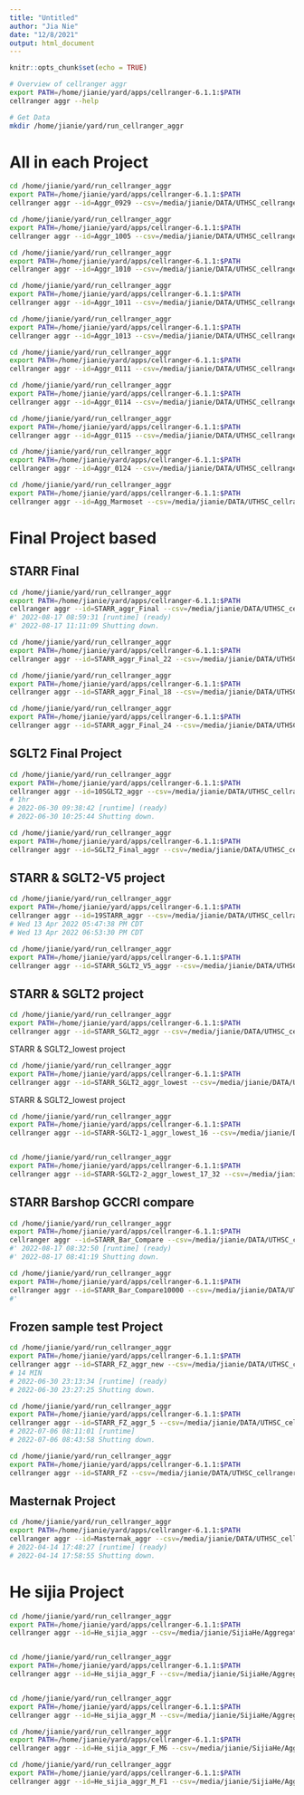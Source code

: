 ```yaml
---
title: "Untitled"
author: "Jia Nie"
date: "12/8/2021"
output: html_document
---
```


```r
knitr::opts_chunk$set(echo = TRUE)
```

```bash
# Overview of cellranger aggr
export PATH=/home/jianie/yard/apps/cellranger-6.1.1:$PATH
cellranger aggr --help

# Get Data
mkdir /home/jianie/yard/run_cellranger_aggr
```

# All in each Project 
```bash
cd /home/jianie/yard/run_cellranger_aggr
export PATH=/home/jianie/yard/apps/cellranger-6.1.1:$PATH
cellranger aggr --id=Aggr_0929 --csv=/media/jianie/DATA/UTHSC_cellranger_codes_files/AggrFiles/Agg_0929.csv

cd /home/jianie/yard/run_cellranger_aggr
export PATH=/home/jianie/yard/apps/cellranger-6.1.1:$PATH
cellranger aggr --id=Aggr_1005 --csv=/media/jianie/DATA/UTHSC_cellranger_codes_files/AggrFiles/Agg_1005.csv

cd /home/jianie/yard/run_cellranger_aggr
export PATH=/home/jianie/yard/apps/cellranger-6.1.1:$PATH
cellranger aggr --id=Aggr_1010 --csv=/media/jianie/DATA/UTHSC_cellranger_codes_files/AggrFiles/Agg_1010.csv

cd /home/jianie/yard/run_cellranger_aggr
export PATH=/home/jianie/yard/apps/cellranger-6.1.1:$PATH
cellranger aggr --id=Aggr_1011 --csv=/media/jianie/DATA/UTHSC_cellranger_codes_files/AggrFiles/Agg_1011.csv

cd /home/jianie/yard/run_cellranger_aggr
export PATH=/home/jianie/yard/apps/cellranger-6.1.1:$PATH
cellranger aggr --id=Aggr_1013 --csv=/media/jianie/DATA/UTHSC_cellranger_codes_files/AggrFiles/Agg_1013.csv

cd /home/jianie/yard/run_cellranger_aggr
export PATH=/home/jianie/yard/apps/cellranger-6.1.1:$PATH
cellranger aggr --id=Aggr_0111 --csv=/media/jianie/DATA/UTHSC_cellranger_codes_files/AggrFiles/Agg_0111.csv

cd /home/jianie/yard/run_cellranger_aggr
export PATH=/home/jianie/yard/apps/cellranger-6.1.1:$PATH
cellranger aggr --id=Aggr_0114 --csv=/media/jianie/DATA/UTHSC_cellranger_codes_files/AggrFiles/Agg_0114.csv

cd /home/jianie/yard/run_cellranger_aggr
export PATH=/home/jianie/yard/apps/cellranger-6.1.1:$PATH
cellranger aggr --id=Aggr_0115 --csv=/media/jianie/DATA/UTHSC_cellranger_codes_files/AggrFiles/Agg_0115.csv

cd /home/jianie/yard/run_cellranger_aggr
export PATH=/home/jianie/yard/apps/cellranger-6.1.1:$PATH
cellranger aggr --id=Aggr_0124 --csv=/media/jianie/DATA/UTHSC_cellranger_codes_files/AggrFiles/Agg_0124.csv

cd /home/jianie/yard/run_cellranger_aggr
export PATH=/home/jianie/yard/apps/cellranger-6.1.1:$PATH
cellranger aggr --id=Agg_Marmoset --csv=/media/jianie/DATA/UTHSC_cellranger_codes_files/AggrFiles/Agg_Marmoset.csv


```


# Final Project based 
## STARR Final
```bash
cd /home/jianie/yard/run_cellranger_aggr
export PATH=/home/jianie/yard/apps/cellranger-6.1.1:$PATH
cellranger aggr --id=STARR_aggr_Final --csv=/media/jianie/DATA/UTHSC_cellranger_codes_files/AggrFiles/STARR.Final.agg.csv
#' 2022-08-17 08:59:31 [runtime] (ready) 
#' 2022-08-17 11:11:09 Shutting down.

cd /home/jianie/yard/run_cellranger_aggr
export PATH=/home/jianie/yard/apps/cellranger-6.1.1:$PATH
cellranger aggr --id=STARR_aggr_Final_22 --csv=/media/jianie/DATA/UTHSC_cellranger_codes_files/AggrFiles/STARR.Final.agg.csv

cd /home/jianie/yard/run_cellranger_aggr
export PATH=/home/jianie/yard/apps/cellranger-6.1.1:$PATH
cellranger aggr --id=STARR_aggr_Final_18 --csv=/media/jianie/DATA/UTHSC_cellranger_codes_files/AggrFiles/STARR.Final.agg.csv

cd /home/jianie/yard/run_cellranger_aggr
export PATH=/home/jianie/yard/apps/cellranger-6.1.1:$PATH
cellranger aggr --id=STARR_aggr_Final_24 --csv=/media/jianie/DATA/UTHSC_cellranger_codes_files/AggrFiles/STARR.Final.agg.csv
```


## SGLT2 Final Project
```bash
cd /home/jianie/yard/run_cellranger_aggr
export PATH=/home/jianie/yard/apps/cellranger-6.1.1:$PATH
cellranger aggr --id=10SGLT2_aggr --csv=/media/jianie/DATA/UTHSC_cellranger_codes_files/AggrFiles/SGLT2.agg.csv
# 1hr
# 2022-06-30 09:38:42 [runtime] (ready) 
# 2022-06-30 10:25:44 Shutting down.

cd /home/jianie/yard/run_cellranger_aggr
export PATH=/home/jianie/yard/apps/cellranger-6.1.1:$PATH
cellranger aggr --id=SGLT2_Final_aggr --csv=/media/jianie/DATA/UTHSC_cellranger_codes_files/AggrFiles/SGLT2.Final.agg.csv


```

## STARR & SGLT2-V5 project
```bash
cd /home/jianie/yard/run_cellranger_aggr
export PATH=/home/jianie/yard/apps/cellranger-6.1.1:$PATH
cellranger aggr --id=19STARR_aggr --csv=/media/jianie/DATA/UTHSC_cellranger_codes_files/AggrFiles/STARR2.agg.csv
# Wed 13 Apr 2022 05∶47∶38 PM CDT
# Wed 13 Apr 2022 06∶53∶30 PM CDT

cd /home/jianie/yard/run_cellranger_aggr
export PATH=/home/jianie/yard/apps/cellranger-6.1.1:$PATH
cellranger aggr --id=STARR_SGLT2_V5_aggr --csv=/media/jianie/DATA/UTHSC_cellranger_codes_files/AggrFiles/STARR.SGLT2.V5.agg.csv
```

## STARR & SGLT2 project
```bash
cd /home/jianie/yard/run_cellranger_aggr
export PATH=/home/jianie/yard/apps/cellranger-6.1.1:$PATH
cellranger aggr --id=STARR_SGLT2_aggr --csv=/media/jianie/DATA/UTHSC_cellranger_codes_files/AggrFiles/STARR.SGLT2.agg.csv
```

STARR & SGLT2_lowest project
```bash
cd /home/jianie/yard/run_cellranger_aggr
export PATH=/home/jianie/yard/apps/cellranger-6.1.1:$PATH
cellranger aggr --id=STARR_SGLT2_aggr_lowest --csv=/media/jianie/DATA/UTHSC_cellranger_codes_files/AggrFiles/STARR.SGLT2.lowest.agg.csv

```


STARR & SGLT2_lowest project
```bash
cd /home/jianie/yard/run_cellranger_aggr
export PATH=/home/jianie/yard/apps/cellranger-6.1.1:$PATH
cellranger aggr --id=STARR-SGLT2-1_aggr_lowest_16 --csv=/media/jianie/DATA/UTHSC_cellranger_codes_files/AggrFiles/STARR.SGLT2.1_aggr_lowest_16.csv


cd /home/jianie/yard/run_cellranger_aggr
export PATH=/home/jianie/yard/apps/cellranger-6.1.1:$PATH
cellranger aggr --id=STARR-SGLT2-2_aggr_lowest_17_32 --csv=/media/jianie/DATA/UTHSC_cellranger_codes_files/AggrFiles/STARR.SGLT2.2_aggr_lowest_17_32.csv

```


## STARR Barshop GCCRI compare
```bash
cd /home/jianie/yard/run_cellranger_aggr
export PATH=/home/jianie/yard/apps/cellranger-6.1.1:$PATH
cellranger aggr --id=STARR_Bar_Compare --csv=/media/jianie/DATA/UTHSC_cellranger_codes_files/AggrFiles/STARR_Bar_Compare.agg.csv
#' 2022-08-17 08:32:50 [runtime] (ready)
#' 2022-08-17 08:41:19 Shutting down.

cd /home/jianie/yard/run_cellranger_aggr
export PATH=/home/jianie/yard/apps/cellranger-6.1.1:$PATH
cellranger aggr --id=STARR_Bar_Compare10000 --csv=/media/jianie/DATA/UTHSC_cellranger_codes_files/AggrFiles/STARR_Bar_Compare10000.agg.csv
#' 
```

## Frozen sample test Project
```bash
cd /home/jianie/yard/run_cellranger_aggr
export PATH=/home/jianie/yard/apps/cellranger-6.1.1:$PATH
cellranger aggr --id=STARR_FZ_aggr_new --csv=/media/jianie/DATA/UTHSC_cellranger_codes_files/AggrFiles/STARR_FZ_Test.agg.csv
# 14 MIN
# 2022-06-30 23:13:34 [runtime] (ready) 
# 2022-06-30 23:27:25 Shutting down.

cd /home/jianie/yard/run_cellranger_aggr
export PATH=/home/jianie/yard/apps/cellranger-6.1.1:$PATH
cellranger aggr --id=STARR_FZ_aggr_5 --csv=/media/jianie/DATA/UTHSC_cellranger_codes_files/AggrFiles/STARR_FZ_Test.agg.csv
# 2022-07-06 08:11:01 [runtime] 
# 2022-07-06 08:43:58 Shutting down.

cd /home/jianie/yard/run_cellranger_aggr
export PATH=/home/jianie/yard/apps/cellranger-6.1.1:$PATH
cellranger aggr --id=STARR_FZ --csv=/media/jianie/DATA/UTHSC_cellranger_codes_files/AggrFiles/STARR_FZ.csv


```

## Masternak Project
```bash
cd /home/jianie/yard/run_cellranger_aggr
export PATH=/home/jianie/yard/apps/cellranger-6.1.1:$PATH
cellranger aggr --id=Masternak_aggr --csv=/media/jianie/DATA/UTHSC_cellranger_codes_files/AggrFiles/Masternak.agg.csv
# 2022-04-14 17:48:27 [runtime] (ready)  
# 2022-04-14 17:58:55 Shutting down.

```


# He sijia Project
```bash
cd /home/jianie/yard/run_cellranger_aggr
export PATH=/home/jianie/yard/apps/cellranger-6.1.1:$PATH
cellranger aggr --id=He_sijia_aggr --csv=/media/jianie/SijiaHe/Aggregation_24samples.csv


cd /home/jianie/yard/run_cellranger_aggr
export PATH=/home/jianie/yard/apps/cellranger-6.1.1:$PATH
cellranger aggr --id=He_sijia_aggr_F --csv=/media/jianie/SijiaHe/Aggregation_F.csv


cd /home/jianie/yard/run_cellranger_aggr
export PATH=/home/jianie/yard/apps/cellranger-6.1.1:$PATH
cellranger aggr --id=He_sijia_aggr_M --csv=/media/jianie/SijiaHe/Aggregation_M.csv

cd /home/jianie/yard/run_cellranger_aggr
export PATH=/home/jianie/yard/apps/cellranger-6.1.1:$PATH
cellranger aggr --id=He_sijia_aggr_F_M6 --csv=/media/jianie/SijiaHe/Aggregation_F_M6.csv

cd /home/jianie/yard/run_cellranger_aggr
export PATH=/home/jianie/yard/apps/cellranger-6.1.1:$PATH
cellranger aggr --id=He_sijia_aggr_M_F1 --csv=/media/jianie/SijiaHe/Aggregation_M_F1.csv
```

